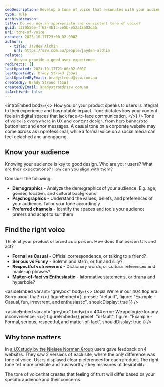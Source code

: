 ```yaml
---
seoDescription: Develop a tone of voice that resonates with your audience by understanding their demographics, psychographics, and preferred channels. Adopt a voice that aligns with your product or brand's personality to create a consistent user experience across all digital spaces.
type: rule
archivedreason:
title: Do you use an appropriate and consistent tone of voice?
guid: 3370556e-ff62-4b1c-ae5b-e52a18a02da5
uri: tone-of-voice
created: 2023-10-17T23:00:02.000Z
authors:
  - title: Jayden Alchin
    url: https://ssw.com.au/people/jayden-alchin
related:
  - do-you-provide-a-good-user-experience
redirects: []
lastUpdated: 2023-10-17T23:00:02.000Z
lastUpdatedBy: Brady Stroud [SSW]
lastUpdatedByEmail: bradystroud@ssw.com.au
createdBy: Brady Stroud [SSW]
createdByEmail: bradystroud@ssw.com.au
isArchived: false
---
```


<introEmbed
  body={<>
How you or your product speaks to users is integral to their experience and has notable impact.
Tone dictates how your content feels in digital spaces that lack face-to-face communication.
  </>}
/>
Tone of voice is everywhere in UX and content design, from hero banners to button text and error messages.
A casual tone on a corporate website may come across as unprofessional, while a formal voice on a social media can feel detached and unengaging.

## Know your audience

Knowing your audience is key to good design.
Who are your users? What are their expectations? How can you align with them?

Consider the following:

- **Demographics** - Analyze the demographics of your audience. E.g. age, gender, location, and cultural background
- **Psychographics** - Understand the values, beliefs, and preferences of your audience. Tailor your tone accordingly
- **Preferred channels** - Identify the spaces and tools your audience prefers and adapt to suit them

## Find the right voice

Think of your product or brand as a person. How does that person talk and act?

- **Formal vs Casual** - Official correspondence, or talking to a friend?
- **Serious vs Funny** - Solemn and stern, or fun and silly?
- **Respectful vs Irreverent** - Dictionary words, or cultural references and made-up phrases?
- **Matter-of-fact vs Enthusiastic** - Informative statements, or drama and hyperbole?

<asideEmbed
  variant="greybox"
  body={<>
    Oops! We're in our 404 flop era. Sorry about that!
  </>}
  figureEmbed={{
    preset: "default",
    figure: "Example - Casual, fun, irreverent, and enthusiastic",
    shouldDisplay: true
  }}
/>

<asideEmbed
  variant="greybox"
  body={<>
    404 error: We apologize for any inconvenience.
  </>}
  figureEmbed={{
    preset: "default",
    figure: "Example - Formal, serious, respectful, and matter-of-fact",
    shouldDisplay: true
  }}
/>

## Why tone matters

In [a UX study by the Nielsen Norman Group](https://www.nngroup.com/articles/tone-voice-users/) users gave feedback on 4 websites. They saw 2 versions of each site, where the only difference was tone of voice.
Users displayed clear preferences for each product. The right tone felt more credible and trustworthy - key measures of desirability.

The tone of voice that creates that feeling of trust will differ based on your specific audience and their concerns.
